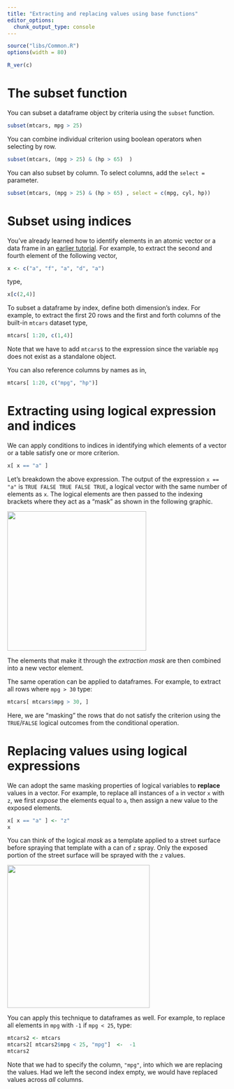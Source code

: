 ---
title: "Extracting and replacing values using base functions"
editor_options: 
  chunk_output_type: console
---



```{r echo=FALSE}
source("libs/Common.R")
options(width = 80)
```


```{r echo = FALSE}
R_ver(c)
```


# The subset function

You can subset a dataframe object by criteria using the `subset` function.

```{r}
subset(mtcars, mpg > 25)
```

You can combine individual criterion using boolean operators when selecting by row.

```{r}
subset(mtcars, (mpg > 25) & (hp > 65)  )
```

You can also subset by column. To select columns, add the `select =` parameter.

```{r}
subset(mtcars, (mpg > 25) & (hp > 65) , select = c(mpg, cyl, hp))
```

# Subset using indices

You've already learned how to identify elements in an atomic vector or a data frame in an [earlier tutorial](https://mgimond.github.io/ES218/Week02a.html). For example, to extract the second and fourth element of the following vector,

```{r}
x <- c("a", "f", "a", "d", "a")
```

type,

```{r}
x[c(2,4)]
```

To subset a dataframe by index, define both dimension's index. For example, to extract the first 20 rows and the first and forth columns of the built-in `mtcars` dataset type,

```{r attr.output='style="max-height: 100px;"'}
mtcars[ 1:20, c(1,4)]
```

Note that we have to add `mtcars$` to the expression since the variable `mpg` does not exist as a standalone object.

You can also reference columns by names as in,

```{r attr.output='style="max-height: 100px;"'}
mtcars[ 1:20, c("mpg", "hp")]
```

# Extracting using logical expression and indices

We can apply conditions to indices in identifying which elements of a vector or a table satisfy one or more criterion.

```{r}
x[ x == "a" ]
```

Let's breakdown the above expression. The output of the expression `x == "a"` is `TRUE FALSE TRUE FALSE TRUE`, a logical vector with the same number of elements as `x`. The logical elements are then passed to the indexing brackets where they act as a "mask" as shown in the following graphic.

![](img/logical_mask.png){width="318"}

The elements that make it through the *extraction mask* are then combined into a new vector element.

The same operation can be applied to dataframes. For example, to extract all rows where `mpg > 30` type:

```{r}
mtcars[ mtcars$mpg > 30, ]
```

Here, we are "masking" the rows that do not satisfy the criterion using the `TRUE`/`FALSE` logical outcomes from the conditional operation.

# Replacing values using logical expressions

We can adopt the same masking properties of logical variables to **replace** values in a vector. For example, to replace all instances of `a` in vector `x` with `z`, we first *expose* the elements equal to `a`, then assign a new value to the exposed elements.

```{r}
x[ x == "a" ] <- "z"
x
```

You can think of the logical *mask* as a template applied to a street surface before spraying that template with a can of `z` spray. Only the exposed portion of the street surface will be sprayed with the `z` values.

![](img/logical_mask_replace.png){width="326"}


You can apply this technique to dataframes as well. For example, to replace all elements in `mpg` with `-1` if `mpg < 25`, type:

```{r attr.output='style="max-height: 100px;"'}
mtcars2 <- mtcars 
mtcars2[ mtcars2$mpg < 25, "mpg"]  <-  -1
mtcars2
```

Note that we had to specify the column, `"mpg"`,  into which we are replacing the values. Had we left the second index empty, we would have replaced values across *all* columns.
